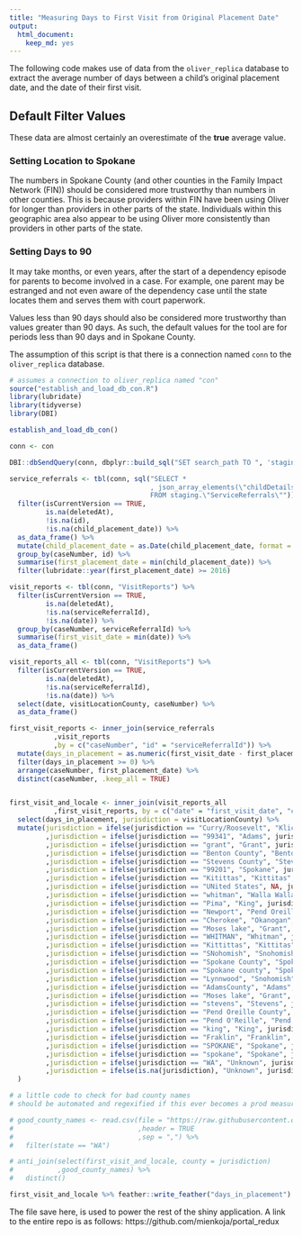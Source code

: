 ```yaml
---
title: "Measuring Days to First Visit from Original Placement Date"
output: 
  html_document: 
    keep_md: yes
---
```


The following code makes use of data from the `oliver_replica` database to extract the average number of days between a child's original placement date, and the date of their first visit.

## Default Filter Values

These data are almost certainly an overestimate of the **true** average value. 

### Setting Location to Spokane

The numbers in Spokane County (and other counties in the Family Impact Network (FIN)) should be considered more trustworthy than numbers in other counties. This is because providers within FIN have been using Oliver for longer than providers in other parts of the state. Individuals within this geographic area also appear to be using Oliver more consistently than providers in other parts of the state. 

### Setting Days to 90

It may take months, or even years, after the start of a dependency episode for parents to become involved in a case. For example, one parent may be estranged and not even aware of the dependency case until the state locates them and serves them with court paperwork. 

Values less than 90 days should also be considered more trustworthy than values greater than 90 days. As such, the default values for the tool are for periods less than 90 days and in Spokane County. 

The assumption of this script is that there is a connection named `conn` to the `oliver_replica` database. 

```r
# assumes a connection to oliver_replica named "con"
source("establish_and_load_db_con.R")
library(lubridate)
library(tidyverse)
library(DBI)

establish_and_load_db_con()

conn <- con 

DBI::dbSendQuery(conn, dbplyr::build_sql("SET search_path TO ", 'staging'))
```

```r
service_referrals <- tbl(conn, sql("SELECT *
                                   , json_array_elements(\"childDetails\") ->> \'childOpd\' AS child_placement_date 
                                   FROM staging.\"ServiceReferrals\"")) %>%
  filter(isCurrentVersion == TRUE,
         is.na(deletedAt),
         !is.na(id),
         !is.na(child_placement_date)) %>%
  as_data_frame() %>%
  mutate(child_placement_date = as.Date(child_placement_date, format = "%m/%d/%Y")) %>%
  group_by(caseNumber, id) %>%
  summarise(first_placement_date = min(child_placement_date)) %>%
  filter(lubridate::year(first_placement_date) >= 2016)

visit_reports <- tbl(conn, "VisitReports") %>%
  filter(isCurrentVersion == TRUE,
         is.na(deletedAt),
         !is.na(serviceReferralId),
         !is.na(date)) %>%
  group_by(caseNumber, serviceReferralId) %>%
  summarise(first_visit_date = min(date)) %>%
  as_data_frame()

visit_reports_all <- tbl(conn, "VisitReports") %>%
  filter(isCurrentVersion == TRUE,
         is.na(deletedAt),
         !is.na(serviceReferralId),
         !is.na(date)) %>%
  select(date, visitLocationCounty, caseNumber) %>%
  as_data_frame()

first_visit_reports <- inner_join(service_referrals
           ,visit_reports
           ,by = c("caseNumber", "id" = "serviceReferralId")) %>%
  mutate(days_in_placement = as.numeric(first_visit_date - first_placement_date)) %>%
  filter(days_in_placement >= 0) %>%
  arrange(caseNumber, first_placement_date) %>%
  distinct(caseNumber, .keep_all = TRUE)  


first_visit_and_locale <- inner_join(visit_reports_all
           ,first_visit_reports, by = c("date" = "first_visit_date", "caseNumber")) %>%
  select(days_in_placement, jurisdiction = visitLocationCounty) %>%
  mutate(jurisdiction = ifelse(jurisdiction == "Curry/Roosevelt", "Klickitat", jurisdiction)
         ,jurisdiction = ifelse(jurisdiction == "99341", "Adams", jurisdiction)
         ,jurisdiction = ifelse(jurisdiction == "grant", "Grant", jurisdiction)
         ,jurisdiction = ifelse(jurisdiction == "Benton County", "Benton", jurisdiction)
         ,jurisdiction = ifelse(jurisdiction == "Stevens County", "Stevens", jurisdiction)
         ,jurisdiction = ifelse(jurisdiction == "99201", "Spokane", jurisdiction)
         ,jurisdiction = ifelse(jurisdiction == "Kitittas", "Kittitas", jurisdiction)
         ,jurisdiction = ifelse(jurisdiction == "UNited States", NA, jurisdiction)
         ,jurisdiction = ifelse(jurisdiction == "whitman", "Walla Walla", jurisdiction)
         ,jurisdiction = ifelse(jurisdiction == "Pima", "King", jurisdiction)
         ,jurisdiction = ifelse(jurisdiction == "Newport", "Pend Oreille", jurisdiction)
         ,jurisdiction = ifelse(jurisdiction == "Cherokee", "Okanogan", jurisdiction)
         ,jurisdiction = ifelse(jurisdiction == "Moses lake", "Grant", jurisdiction)
         ,jurisdiction = ifelse(jurisdiction == "WHITMAN", "Whitman", jurisdiction)
         ,jurisdiction = ifelse(jurisdiction == "Kittittas", "Kittitas", jurisdiction)
         ,jurisdiction = ifelse(jurisdiction == "SNohomish", "Snohomish", jurisdiction)
         ,jurisdiction = ifelse(jurisdiction == "Spokane County", "Spokane", jurisdiction)
         ,jurisdiction = ifelse(jurisdiction == "Spokane county", "Spokane", jurisdiction)         
         ,jurisdiction = ifelse(jurisdiction == "Lynnwood", "Snohomish", jurisdiction)
         ,jurisdiction = ifelse(jurisdiction == "AdamsCounty", "Adams", jurisdiction)
         ,jurisdiction = ifelse(jurisdiction == "Moses lake", "Grant", jurisdiction)
         ,jurisdiction = ifelse(jurisdiction == "stevens", "Stevens", jurisdiction)
         ,jurisdiction = ifelse(jurisdiction == "Pend Oreille County", "Pend Oreille", jurisdiction)
         ,jurisdiction = ifelse(jurisdiction == "Pend O'Reille", "Pend Oreille", jurisdiction)    
         ,jurisdiction = ifelse(jurisdiction == "king", "King", jurisdiction)  
         ,jurisdiction = ifelse(jurisdiction == "Fraklin", "Franklin", jurisdiction)    
         ,jurisdiction = ifelse(jurisdiction == "SPOKANE", "Spokane", jurisdiction) 
         ,jurisdiction = ifelse(jurisdiction == "spokane", "Spokane", jurisdiction)          
         ,jurisdiction = ifelse(jurisdiction == "WA", "Unknown", jurisdiction)           
         ,jurisdiction = ifelse(is.na(jurisdiction), "Unknown", jurisdiction)   
  ) 

# a little code to check for bad county names 
# should be automated and regexified if this ever becomes a prod measurement

# good_county_names <- read.csv(file = "https://raw.githubusercontent.com/hadley/data-counties/master/county-fips.csv"
#                               ,header = TRUE
#                               ,sep = ",") %>%
#   filter(state == "WA")

# anti_join(select(first_visit_and_locale, county = jurisdiction)
#           ,good_county_names) %>%
#   distinct()

first_visit_and_locale %>% feather::write_feather("days_in_placement")

```

The file save here, is used to power the rest of the shiny application. A link to the entire repo is as follows: https://github.com/mienkoja/portal_redux
